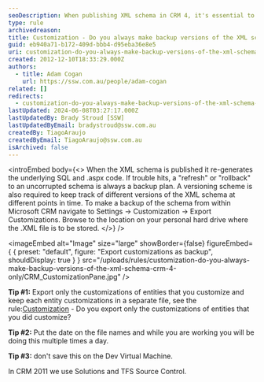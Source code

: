 ```yaml
---
seoDescription: When publishing XML schema in CRM 4, it's essential to maintain a versioning scheme and regularly back up the schema to avoid corruption. Export customizations from Settings > Customization > Export Customizations, naming files with dates for easy tracking.
type: rule
archivedreason:
title: Customization - Do you always make backup versions of the XML schema? (CRM 4 only)
guid: eb940a71-b172-409d-bbb4-d95eba36e8e5
uri: customization-do-you-always-make-backup-versions-of-the-xml-schema-crm-4-only
created: 2012-12-10T18:33:29.000Z
authors:
  - title: Adam Cogan
    url: https://ssw.com.au/people/adam-cogan
related: []
redirects:
  - customization-do-you-always-make-backup-versions-of-the-xml-schema-(crm-4-only)
lastUpdated: 2024-06-08T03:27:17.000Z
lastUpdatedBy: Brady Stroud [SSW]
lastUpdatedByEmail: bradystroud@ssw.com.au
createdBy: TiagoAraujo
createdByEmail: TiagoAraujo@ssw.com.au
isArchived: false
---
```


<introEmbed
  body={<>
When the XML schema is published it re-generates the underlying SQL and .aspx code. If trouble hits, a "refresh" or "rollback" to an uncorrupted schema is always a backup plan. A versioning scheme is also required to keep track of different versions of the XML schema at different points in time. To make a backup of the schema from within Microsoft CRM navigate to Settings -&gt; Customization -&gt; Export Customizations. Browse to the location on your personal hard drive where the .XML file is to be stored.
  </>}
/>

<imageEmbed
  alt="Image"
  size="large"
  showBorder={false}
  figureEmbed={ {
    preset: "default",
    figure: "Export customizations as backup",
    shouldDisplay: true
  } }
  src="/uploads/rules/customization-do-you-always-make-backup-versions-of-the-xml-schema-crm-4-only/CRM_CustomizationPane.jpg"
/>


**Tip #1:** Export only the customizations of entities that you customize and keep each entity customizations in a separate file, see the rule:[Customization](/customization-do-you-only-export-the-customizations-and-related-ones-that-you-have-made-only-for-crm-4-0) - Do you export only the customizations of entities that you did customize?

**Tip #2:** Put the date on the file names and while you are working you will be doing this multiple times a day.

**Tip #3:** don't save this on the Dev Virtual Machine.

In CRM 2011 we use Solutions and TFS Source Control.
